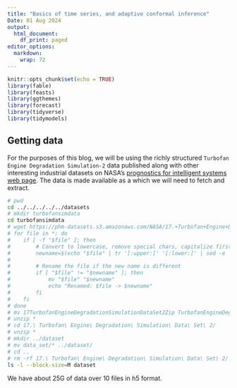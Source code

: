 ```yaml
---
title: "Basics of time series, and adaptive conformal inference"
Date: 01 Aug 2024
output:
  html_document:
    df_print: paged
editor_options: 
  markdown: 
    wrap: 72
---
```


```r
knitr::opts_chunk$set(echo = TRUE)
library(fable)
library(feasts)
library(ggthemes)
library(forecast)
library(tidyverse)
library(tidymodels)
```

## Getting data

For the purposes of this blog, we will be using the richly structured `Turbofan Engine Degradation Simulation-2` data published along with other interesting industrial datasets on NASA's [prognostics for intelligent systems web page](https://www.nasa.gov/intelligent-systems-division/discovery-and-systems-health/pcoe/pcoe-data-set-repository/). The data is made available as a which we will need to fetch and extract. 

```bash
# pwd
cd ../../../../../datasets
# mkdir turbofansimdata
cd turbofansimdata
# wget https://phm-datasets.s3.amazonaws.com/NASA/17.+Turbofan+Engine+Degradation+Simulation+Data+Set+2.zip
# for file in *; do
#    if [ -f "$file" ]; then
#        # Convert to lowercase, remove special chars, capitalize first letter of each word
#        newname=$(echo "$file" | tr '[:upper:]' '[:lower:]' | sed -e 's/[^a-zA-Z0-9]/ /g' -e 's/\b\(.\)/\u\1/g' | tr -d ' ')
#
#        # Rename the file if the new name is different
#        if [ "$file" != "$newname" ]; then
#            mv "$file" "$newname"
#            echo "Renamed: $file -> $newname"
#        fi
#    fi
# done
# mv 17TurbofanEngineDegradationSimulationDataSet2Zip TurbofanEngineDegradationSimulationDataSet2.Zip
# unzip *
# cd 17.\ Turbofan\ Engine\ Degradation\ Simulation\ Data\ Set\ 2/
# unzip *
# mkdir ../dataset
# mv data_set/* ../dataset/
# cd ..
# rm -rf 17.\ Turbofan\ Engine\ Degradation\ Simulation\ Data\ Set\ 2/
ls -l --block-size=M dataset
```

We have about 25G of data over 10 files in h5 format. 